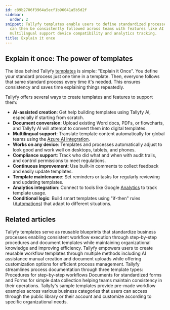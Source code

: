 ```yaml
---
id: c89b2706f3964a5ecf1b96041a5b5d2f
sidebar:
  order: 2
snippet: Tallyfy templates enable users to define standardized processes once which
  can then be consistently followed across teams with features like AI assistance
  multilingual support device compatibility and analytics tracking.
title: Explain it once
---
```


## Explain it once: The power of templates

The idea behind Tallyfy [templates](/products/pro/documenting/templates/) is simple: "Explain it Once". You define your standard process just one time in a template. Then, everyone follows that same standard process every time it's needed. This ensures consistency and saves time explaining things repeatedly.

Tallyfy offers several ways to create templates and features to support them:

<lite-vimeo videoid="903080351"></lite-vimeo>

*   **AI-assisted creation**: Get help building templates using Tallyfy AI, especially if starting from scratch.
*   **Document conversion**: Upload existing Word docs, PDFs, or flowcharts, and Tallyfy AI will attempt to convert them into digital templates.
*   **Multilingual support**: Translate template content automatically for global teams using the [Azure AI integration](/products/pro/integrations/azure-translation/).
*   **Works on any device**: Templates and processes automatically adjust to look good and work well on desktops, tablets, and phones.
*   **Compliance support**: Track who did what and when with audit trails, and control permissions to meet regulations.
*   **Continuous improvement**: Use built-in comments to collect feedback and easily update templates.
*   **Template maintenance**: Set reminders or tasks for regularly reviewing and updating templates.
*   **Analytics integration**: Connect to tools like Google [Analytics](/products/pro/integrations/analytics/) to track template usage.
*   **Conditional logic**: Build smart templates using "if-then" rules ([Automations](/products/pro/documenting/templates/automations/)) that adapt to different situations.


## Related articles
<CardGrid>
<LinkTitleCard header="<b>Documenting > Templates</b>" href="/products/pro/documenting/templates/" > Tallyfy templates serve as reusable blueprints that standardize business processes enabling consistent workflow execution through step-by-step procedures and document templates while maintaining organizational knowledge and improving efficiency. </LinkTitleCard>
<LinkTitleCard header="<b>Templates > Create a template</b>" href="/products/pro/documenting/templates/create-template/" > Tallyfy empowers users to create reusable workflow templates through multiple methods including AI assistance manual creation and document uploads while offering customization options for efficient process management. </LinkTitleCard>
<LinkTitleCard header="<b>Pro > Essentials</b>" href="/products/pro/documenting/" > Tallyfy streamlines process documentation through three template types: Procedures for step-by-step workflows Documents for standardized forms and Forms for simple data collection helping teams maintain consistency in their operations. </LinkTitleCard>
<LinkTitleCard header="<b>Templates > Sample templates</b>" href="/products/pro/documenting/templates/how-can-i-access-tallyfys-sample-templates/" > Tallyfy's sample templates provide pre-made workflow examples across various business categories that users can access through the public library or their account and customize according to specific organizational needs. </LinkTitleCard>
</CardGrid>